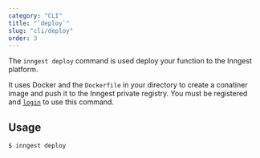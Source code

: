 ```yaml
---
category: "CLI"
title: "`deploy`"
slug: "cli/deploy"
order: 3
---
```


The `inngest deploy` command is used deploy your function to the Inngest platform.

It uses Docker and the `Dockerfile` in your directory to create a conatiner image and push it to the Inngest private registry. You must be registered and [`login`](/docs/cli/login) to use this command.

## Usage

```
$ inngest deploy
```
